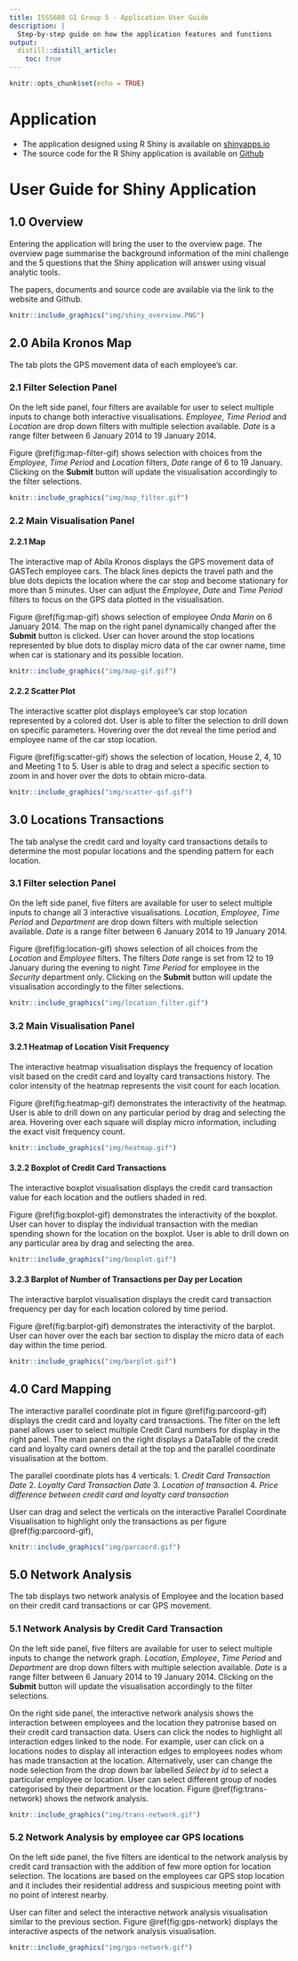```yaml
---
title: ISSS608 G1 Group 5 - Application User Guide
description: |
  Step-by-step guide on how the application features and functions
output:
  distill::distill_article:
    toc: true
---
```


```r
knitr::opts_chunk$set(echo = TRUE)
```

# Application

* The application designed using R Shiny is available on [shinyapps.io](https://limyongkai.shinyapps.io/ISSS608T5Shiny/)
* The source code for the R Shiny application is available on [Github](https://github.com/jovinkahartanto/Visual-Analytics---Group-Project/tree/master/ISSS608T5Shiny)

# User Guide for Shiny Application

## 1.0 Overview

Entering the application will bring the user to the overview page. The overview page summarise the background information of the mini challenge and the 5 questions that the Shiny application will answer using visual analytic tools. 

The papers, documents and source code are available via the link to the website and Github.

```r
knitr::include_graphics("img/shiny_overview.PNG")
```

## 2.0 Abila Kronos Map

The tab plots the GPS movement data of each employee's car.

### 2.1 Filter Selection Panel
On the left side panel, four filters are available for user to select multiple inputs to change both interactive visualisations. *Employee*, *Time Period* and *Location* are drop down filters with multiple selection available. *Date* is a range filter between 6 January 2014 to 19 January 2014.

Figure \@ref(fig:map-filter-gif) shows selection with choices from the *Employee*, *Time Period* and *Location* filters, *Date* range of 6 to 19 January. Clicking on the **Submit** button will update the visualisation accordingly to the filter selections.

```r
knitr::include_graphics("img/map_filter.gif")
```

### 2.2 Main Visualisation Panel

#### 2.2.1 Map 
The interactive map of Abila Kronos displays the GPS movement data of GASTech employee cars. The black lines depicts the travel path and the blue dots depicts the location where the car stop and become stationary for more than 5 minutes. User can adjust the *Employee*, *Date* and *Time Period* filters to focus on the GPS data plotted in the visualisation.

Figure \@ref(fig:map-gif) shows selection of employee *Onda Marin* on 6 January 2014. The map on the right panel dynamically changed after the **Submit** button is clicked. User can hover around the stop locations represented by blue dots to display micro data of the car owner name, time when car is stationary and its possible location.

```r
knitr::include_graphics("img/map-gif.gif")
```

#### 2.2.2 Scatter Plot
The interactive scatter plot displays employee's car stop location represented by a colored dot. User is able to filter the selection to drill down on specific parameters. Hovering over the dot reveal the time period and employee name of the car stop location. 

Figure \@ref(fig:scatter-gif) shows the selection of location, House 2, 4, 10 and Meeting 1 to 5. User is able to drag and select a specific section to zoom in and hover over the dots to obtain micro-data.

```r
knitr::include_graphics("img/scatter-gif.gif")
```

## 3.0 Locations Transactions
The tab analyse the credit card and loyalty card transactions details to determine the most popular locations and the spending pattern for each location.

### 3.1 Filter selection Panel
On the left side panel, five filters are available for user to select multiple inputs to change all 3 interactive visualisations. *Location*, *Employee*, *Time Period* and *Department* are drop down filters with multiple selection available. *Date* is a range filter between 6 January 2014 to 19 January 2014. 

Figure \@ref(fig:location-gif) shows selection of all choices from the *Location* and *Employee* filters. The filters *Date* range is set from 12 to 19 January during the evening to night *Time Period* for employee in the *Security* department only. Clicking on the **Submit** button will update the visualisation accordingly to the filter selections.

```r
knitr::include_graphics("img/location_filter.gif")
```

### 3.2 Main Visualisation Panel

#### 3.2.1 Heatmap of Location Visit Frequency

The interactive heatmap visualisation displays the frequency of location visit based on the credit card and loyalty card transactions history. The color intensity of the heatmap represents the visit count for each location.

Figure \@ref(fig:heatmap-gif) demonstrates the interactivity of the heatmap. User is able to drill down on any particular period by drag and selecting the area. Hovering over each square will display micro information, including the exact visit frequency count.

```r
knitr::include_graphics("img/heatmap.gif")
```

#### 3.2.2 Boxplot of Credit Card Transactions

The interactive boxplot visualisation displays the credit card transaction value for each location and the outliers shaded in red.

Figure \@ref(fig:boxplot-gif) demonstrates the interactivity of the boxplot. User can hover to display the individual transaction with the median spending shown for the location on the boxplot. User is able to drill down on any particular area by drag and selecting the area. 

```r
knitr::include_graphics("img/boxplot.gif")
```

#### 3.2.3 Barplot of Number of Transactions per Day per Location

The interactive barplot visualisation displays the credit card transaction frequency per day for each location colored by time period. 

Figure \@ref(fig:barplot-gif) demonstrates the interactivity of the barplot. User can hover over the each bar section to display the micro data of each day within the time period. 

```r
knitr::include_graphics("img/barplot.gif")
```

## 4.0 Card Mapping

The interactive parallel coordinate plot in figure \@ref(fig:parcoord-gif) displays the credit card and loyalty card transactions. The filter on the left panel allows user to select multiple Credit Card numbers for display in the right panel. The main panel on the right displays a DataTable of the credit card and loyalty card owners detail at the top and the parallel coordinate visualisation at the bottom. 

The parallel coordinate plots has 4 verticals:
1. *Credit Card Transaction Date*
2. *Loyalty Card Transaction Date*
3. *Location of transaction*
4. *Price difference between credit card and loyalty card transaction*

User can drag and select the verticals on the interactive Parallel Coordinate Visualisation to highlight only the transactions as per figure \@ref(fig:parcoord-gif),

```r
knitr::include_graphics("img/parcoord.gif")
```

## 5.0 Network Analysis

The tab displays two network analysis of Employee and the location based on their credit card transactions or car GPS movement.

### 5.1 Network Analysis by Credit Card Transaction

On the left side panel, five filters are available for user to select multiple inputs to change the network graph. *Location*, *Employee*, *Time Period* and *Department* are drop down filters with multiple selection available. *Date* is a range filter between 6 January 2014 to 19 January 2014. Clicking on the **Submit** button will update the visualisation accordingly to the filter selections.

On the right side panel, the interactive network analysis shows the interaction between employees and the location they patronise based on their credit card transaction data. Users can click the nodes to highlight all interaction edges linked to the node. For example, user can click on a locations nodes to display all interaction edges to employees nodes whom has made transaction at the location. Alternatively, user can change the node selection from the drop down bar labelled *Select by id* to select a particular employee or location. User can select different group of nodes categorised by their department or the location. Figure \@ref(fig:trans-network) shows the network analysis.

```r
knitr::include_graphics("img/trans-network.gif")
```

### 5.2 Network Analysis by employee car GPS locations

On the left side panel, the five filters are identical to the network analysis by credit card transaction with the addition of few more option for location selection. The locations are based on the employees car GPS stop location and it includes their residential address and suspicious meeting point with no point of interest nearby.

User can filter and select the interactive network analysis visualisation similar to the previous section. Figure \@ref(fig:gps-network) displays the interactive aspects of the network analysis visualisation. 

```r
knitr::include_graphics("img/gps-network.gif")
```

